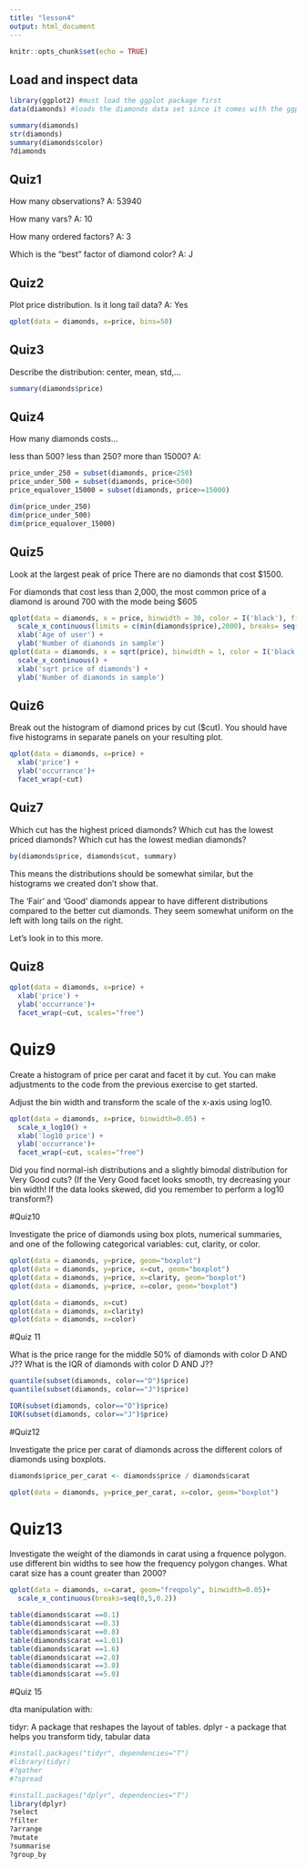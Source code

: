 ```yaml
---
title: "lesson4"
output: html_document
---
```


```r
knitr::opts_chunk$set(echo = TRUE)
```

## Load and inspect data  


```r

library(ggplot2) #must load the ggplot package first
data(diamonds) #loads the diamonds data set since it comes with the ggplot package

summary(diamonds)
str(diamonds)
summary(diamonds$color)
?diamonds


```

## Quiz1

How many observations? 
A: 53940

How many vars? 
A: 10

How many ordered factors? 
A: 3

Which is the "best" factor of diamond color? 
A: J


## Quiz2

Plot price distribution. Is it long tail data? 
A: Yes
```r

qplot(data = diamonds, x=price, bins=50) 
```

## Quiz3

Describe the distribution: center, mean, std,...


```r
summary(diamonds$price)

```

## Quiz4

How many diamonds costs...

less than 500?
less than 250?
more than 15000?
A: 

```r
price_under_250 = subset(diamonds, price<250) 
price_under_500 = subset(diamonds, price<500)
price_equalover_15000 = subset(diamonds, price>=15000)

dim(price_under_250)
dim(price_under_500)
dim(price_equalover_15000)

```

## Quiz5

Look at the largest peak of price
There are no diamonds that cost $1500.

For diamonds that cost less than 2,000, the most common price of a diamond is around 700 with the mode being $605

```r
qplot(data = diamonds, x = price, binwidth = 30, color = I('black'), fill = I('#099DD9'))+
  scale_x_continuous(limits = c(min(diamonds$price),2000), breaks= seq(0, max(diamonds$price), 1000))+
  xlab('Age of user') +
  ylab('Number of diamonds in sample')
qplot(data = diamonds, x = sqrt(price), binwidth = 1, color = I('black'), fill = I('#099DD9'))+
  scale_x_continuous() +
  xlab('sqrt price of diamonds') +
  ylab('Number of diamonds in sample')

```

## Quiz6

Break out the histogram of diamond prices by cut ($cut).
You should have five histograms in separate
panels on your resulting plot.


```r
qplot(data = diamonds, x=price) +
  xlab('price') +
  ylab('occurrance')+
  facet_wrap(~cut)
```


## Quiz7

Which cut has the highest priced diamonds?
Which cut has the lowest priced diamonds?
Which cut has the lowest median diamonds?

```r
by(diamonds$price, diamonds$cut, summary)
```


This means the distributions should be somewhat similar,
but the histograms we created don't show that.

The 'Fair' and 'Good' diamonds appear to have 
different distributions compared to the better
cut diamonds. They seem somewhat uniform
on the left with long tails on the right.

Let's look in to this more.


## Quiz8


```r
qplot(data = diamonds, x=price) +
  xlab('price') +
  ylab('occurrance')+
  facet_wrap(~cut, scales="free")
```

# Quiz9
Create a histogram of price per carat
and facet it by cut. You can make adjustments
to the code from the previous exercise to get
started.

Adjust the bin width and transform the scale
of the x-axis using log10.

```r
qplot(data = diamonds, x=price, binwidth=0.05) +
  scale_x_log10() +
  xlab('log10 price') +
  ylab('occurrance')+
  facet_wrap(~cut, scales="free")
```
Did you find normal-ish distributions and a slightly bimodal distribution for Very Good cuts? (If the Very Good facet looks smooth, try decreasing your bin width! If the data looks skewed, did you remember to perform a log10 transform?)

#Quiz10

Investigate the price of diamonds using box plots,
numerical summaries, and one of the following categorical
variables: cut, clarity, or color.
```r
qplot(data = diamonds, y=price, geom="boxplot")
qplot(data = diamonds, y=price, x=cut, geom="boxplot")
qplot(data = diamonds, y=price, x=clarity, geom="boxplot")
qplot(data = diamonds, y=price, x=color, geom="boxplot")

```
```r
qplot(data = diamonds, x=cut)
qplot(data = diamonds, x=clarity)
qplot(data = diamonds, x=color)
```

#Quiz 11

What is the price range for the middle 50% of diamonds with color D AND J??
What is the IQR of diamonds with color D AND J??
```r
quantile(subset(diamonds, color=="D")$price)
quantile(subset(diamonds, color=="J")$price)

IQR(subset(diamonds, color=="D")$price)
IQR(subset(diamonds, color=="J")$price)
```

#Quiz12

Investigate the price per carat of diamonds across
the different colors of diamonds using boxplots.
```r
diamonds$price_per_carat <- diamonds$price / diamonds$carat

qplot(data = diamonds, y=price_per_carat, x=color, geom="boxplot")

```

# Quiz13

Investigate the weight of the diamonds in carat using a frquence polygon. use different bin widths to see how the frequency polygon changes. What carat size has a count greater than 2000?

```r
qplot(data = diamonds, x=carat, geom="freqpoly", binwidth=0.05)+
  scale_x_continuous(breaks=seq(0,5,0.2))


```
```r
table(diamonds$carat ==0.1)
table(diamonds$carat ==0.3)
table(diamonds$carat ==0.8)
table(diamonds$carat ==1.01)
table(diamonds$carat ==1.6)
table(diamonds$carat ==2.0)
table(diamonds$carat ==3.0)
table(diamonds$carat ==5.0)

```

#Quiz 15

dta manipulation with:

tidyr: A package that reshapes the layout of tables.
dplyr - a package that helps you transform tidy, tabular data
```r
#install.packages("tidyr", dependencies="T")
#library(tidyr)
#?gather
#?spread

#install.packages("dplyr", dependencies="T")
library(dplyr)
?select
?filter
?arrange
?mutate
?summarise
?group_by


```

